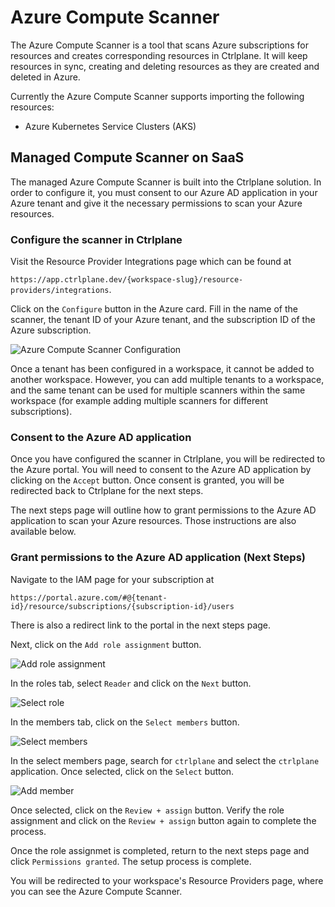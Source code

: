 # Azure Compute Scanner

The Azure Compute Scanner is a tool that scans Azure subscriptions for resources
and creates corresponding resources in Ctrlplane. It will keep resources in sync, creating 
and deleting resources as they are created and deleted in Azure.

Currently the Azure Compute Scanner supports importing the following resources:
- Azure Kubernetes Service Clusters (AKS)

## Managed Compute Scanner on SaaS

The managed Azure Compute Scanner is built into the Ctrlplane solution. In order to configure it,
you must consent to our Azure AD application in your Azure tenant and give it the necessary permissions
to scan your Azure resources.

### Configure the scanner in Ctrlplane

Visit the Resource Provider Integrations page which can be found at 

`https://app.ctrlplane.dev/{workspace-slug}/resource-providers/integrations`.

Click on the `Configure` button in the Azure card. Fill in the name of the scanner, 
the tenant ID of your Azure tenant, and the subscription ID of the Azure subscription.

![Azure Compute Scanner Configuration](public/integrations/azure/azure-scanner-ctrlplane.png)

Once a tenant has been configured in a workspace, it cannot be added to another workspace.
However, you can add multiple tenants to a workspace, and the same tenant can be used for multiple scanners
within the same workspace (for example adding multiple scanners for different subscriptions).

### Consent to the Azure AD application

Once you have configured the scanner in Ctrlplane, you will be redirected to the Azure portal.
You will need to consent to the Azure AD application by clicking on the `Accept` button. Once consent is granted,
you will be redirected back to Ctrlplane for the next steps.

The next steps page will outline how to grant permissions to the Azure AD application to scan your Azure resources.
Those instructions are also available below.

### Grant permissions to the Azure AD application (Next Steps)

Navigate to the IAM page for your subscription at 

`https://portal.azure.com/#@{tenant-id}/resource/subscriptions/{subscription-id}/users`

There is also a redirect link to the portal in the next steps page.

Next, click on the `Add role assignment` button.

![Add role assignment](public/integrations/azure/azure-role-assignment.png)

In the roles tab, select `Reader` and click on the `Next` button.

![Select role](public/integrations/azure/azure-reader-role.png)

In the members tab, click on the `Select members` button.

![Select members](public/integrations/azure/azure-select-members.png)

In the select members page, search for `ctrlplane` and select the `ctrlplane` application. Once selected, click on the `Select` button.

![Add member](public/integrations/azure/azure-add-member.png)

Once selected, click on the `Review + assign` button. Verify the role assignment and click on the `Review + assign` button again to complete the process.

Once the role assignmet is completed, return to the next steps page and click `Permissions granted`. The setup process is complete.

You will be redirected to your workspace's Resource Providers page, where you can see the Azure Compute Scanner.
